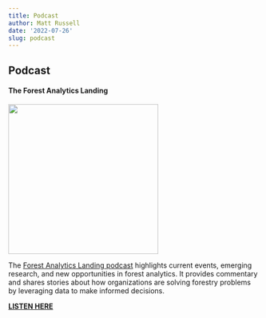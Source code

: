 ```yaml
---
title: Podcast
author: Matt Russell
date: '2022-07-26'
slug: podcast
---
```


## Podcast  
  
#### The Forest Analytics Landing

<left>
![](/podcast_cover_small3.png){width=300px}

The [Forest Analytics Landing podcast](https://anchor.fm/matthew-russell95) highlights current events, emerging research, and new opportunities in forest analytics. It provides commentary and shares stories about how organizations are solving forestry problems by leveraging data to make informed decisions.  

**[**LISTEN HERE**](https://anchor.fm/matthew-russell95)**

